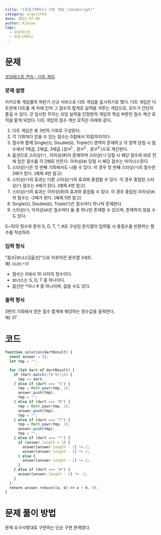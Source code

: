 ```yaml
---
title: "[프로그래머스] 다트 게임 (JavaScript)"
category: algorithm
date: 2022-07-06
author: Kihoon
tags:
  - 코딩테스트
  - 프로그래머스
---
```


# 문제

[코딩테스트 연습 - 다트 게임](https://school.programmers.co.kr/learn/courses/30/lessons/17682)

### 문제 설명

카카오톡 게임별의 하반기 신규 서비스로 다트 게임을 출시하기로 했다. 다트 게임은 다트판에 다트를 세 차례 던져 그 점수의 합계로 실력을 겨루는 게임으로, 모두가 간단히 즐길 수 있다.
갓 입사한 무지는 코딩 실력을 인정받아 게임의 핵심 부분인 점수 계산 로직을 맡게 되었다. 다트 게임의 점수 계산 로직은 아래와 같다.

1. 다트 게임은 총 3번의 기회로 구성된다.
2. 각 기회마다 얻을 수 있는 점수는 0점에서 10점까지이다.
3. 점수와 함께 Single(`S`), Double(`D`), Triple(`T`) 영역이 존재하고 각 영역 당첨 시 점수에서 1제곱, 2제곱, 3제곱 ($점수^1$ , $점수^2$ , $점수^3$ )으로 계산된다.
4. 옵션으로 스타상(`*`) , 아차상(#)이 존재하며 스타상(`*`) 당첨 시 해당 점수와 바로 전에 얻은 점수를 각 2배로 만든다. 아차상(`#`) 당첨 시 해당 점수는 마이너스된다.
5. 스타상(`*`)은 첫 번째 기회에서도 나올 수 있다. 이 경우 첫 번째 스타상(`*`)의 점수만 2배가 된다. (예제 4번 참고)
6. 스타상(`*`)의 효과는 다른 스타상(`*`)의 효과와 중첩될 수 있다. 이 경우 중첩된 스타상(`*`) 점수는 4배가 된다. (예제 4번 참고)
7. 스타상(`*`)의 효과는 아차상(#)의 효과와 중첩될 수 있다. 이 경우 중첩된 아차상(`#`)의 점수는 -2배가 된다. (예제 5번 참고)
8. Single(`S`), Double(`D`), Triple(`T`)은 점수마다 하나씩 존재한다.
9. 스타상(`*`), 아차상(`#`)은 점수마다 둘 중 하나만 존재할 수 있으며, 존재하지 않을 수도 있다.

0~10의 정수와 문자 S, D, T, \*, #로 구성된 문자열이 입력될 시 총점수를 반환하는 함수를 작성하라.

### 입력 형식

"점수|보너스|[옵션]"으로 이루어진 문자열 3세트. <br/>
예) `1S2D\*3T`

- 점수는 0에서 10 사이의 정수이다.
- 보너스는 S, D, T 중 하나이다.
- 옵선은 \*이나 # 중 하나이며, 없을 수도 있다.

### 출력 형식

3번의 기회에서 얻은 점수 합계에 해당하는 정수값을 출력한다.<br/>
예) 37

# 코드

```jsx
function solution(dartResult) {
  const answer = [];
  let tmp = "";

  for (let dart of dartResult) {
    if (dart.match(/[0-9]/g)) {
      tmp += dart;
    } else if (dart === "S") {
      tmp = Math.pow(+tmp, 1);
      answer.push(tmp);
      tmp = "";
    } else if (dart === "D") {
      tmp = Math.pow(+tmp, 2);
      answer.push(tmp);
      tmp = "";
    } else if (dart === "T") {
      tmp = Math.pow(+tmp, 3);
      answer.push(tmp);
      tmp = "";
    } else if (dart === "*") {
      if (answer.length > 1) {
        answer[answer.length - 1] *= 2;
        answer[answer.length - 2] *= 2;
      } else {
        answer[answer.length - 1] *= 2;
      }
    } else if (dart === "#") {
      answer[answer.length - 1] *= -1;
    }
  }
  return answer.reduce((a, b) => a + b, 0);
}
```

# 문제 풀이 방법

문제 요구사항대로 구현하는 단순 구현 문제였다.

